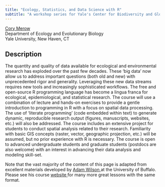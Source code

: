 ```yaml
---
title: "Ecology, Statistics, and Data Science with R"
subtitle: "A workshop series for Yale's Center for Biodiversity and Global Change "
---
```


<a href="https://cmerow.github.io"> Cory Merow</a><br>
Department of Ecology and Evolutionary Biology <br> 
Yale University, New Haven, CT

## Description
The quantity and quality of data available for ecological and environmental research has exploded over the past few decades. These ‘big data’ now allow us to address important questions (both old and new) with unprecedented rigor and generality.  Leveraging these new data streams requires new tools and increasingly sophisticated workflows. The free and open-source R programming language has become a lingua franca for ecological, epidemiological, and statistical research.  The course will use a combination of lecture and hands-on exercises to provide a gentle introduction to programming in R with a focus on spatial data processing.  The use of ‘literate programming’ (code embedded within text) to generate dynamic, reproducible research output (figures, manuscripts, websites, etc.) will also be addressed. The course includes an extensive project for students to conduct spatial analysis related to their research. Familiarity with basic GIS concepts (raster, vector, geographic projection, etc.) will be assumed, but no prior experience with R is necessary.  The course is open to advanced undergraduate students and graduate students (postdocs are also welcome) with an interest in advancing their data analysis and modeling skill-set. 

Note that the vast majority of the content of this page is adapted from excellent materials developed by <a href="http://adamwilson.us/"> Adam Wilson </a> at the University of Buffalo. Please see his course <a href="http://adamwilson.us/RDataScience/"> website </a> for many more great lessons with the same format.
